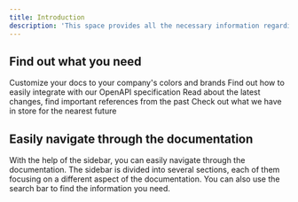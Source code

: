 ```yaml
---
title: Introduction
description: 'This space provides all the necessary information regarding the technical side of Altera. The whole page is divided into several sections, each of them focusing on a different aspect of the documentation.'
---
```


## Find out what you need
<CardGroup cols={2}>
  <Card
    title="Learn about our projects"
    icon="pen-to-square"
    href="/about"
  >
    Customize your docs to your company's colors and brands
  </Card>
  <Card
    title="Browse API definitions"
    icon="code"
    href="/api-reference"
  >
    Find out how to easily integrate with our OpenAPI specification
  </Card>
  <Card
    title="Find latest changes"
    icon="screwdriver-wrench"
    href="/changelog"
  >
    Read about the latest changes, find important references from the past
  </Card>
  <Card
    title="See our plans"
    icon="stars"
    href="/roadmap"
  >
    Check out what we have in store for the nearest future
  </Card>
</CardGroup>

## Easily navigate through the documentation

With the help of the sidebar, you can easily navigate through the documentation. The sidebar is divided into several sections, each of them focusing on a different aspect of the documentation. You can also use the search bar to find the information you need.